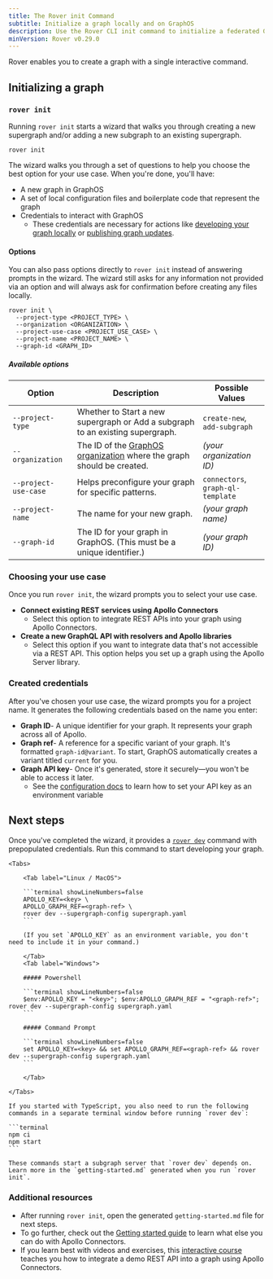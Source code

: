 ```yaml
---
title: The Rover init Command
subtitle: Initialize a graph locally and on GraphOS
description: Use the Rover CLI init command to initialize a federated GraphQL API using Apollo Federation and the GraphOS Router.
minVersion: Rover v0.29.0
---
```


Rover enables you to create a graph with a single interactive command.

## Initializing a graph
### `rover init`

Running `rover init` starts a wizard that walks you through creating a new supergraph and/or adding a new subgraph to an existing supergraph.

```terminal showLineNumbers=false
rover init
```

The wizard walks you through a set of questions to help you choose the best option for your use case. When you're done, you'll have:

- A new graph in GraphOS
- A set of local configuration files and boilerplate code that represent the graph 
- Credentials to interact with GraphOS
    - These credentials are necessary for actions like [developing your graph locally](/rover/commands/dev) or [publishing graph updates](/graphos/platform/schema-management/delivery/publish).

#### Options

You can also pass options directly to `rover init` instead of answering prompts in the wizard. The wizard still asks for any information not provided via an option and will always ask for confirmation before creating any files locally.

```terminal showLineNumbers=false
rover init \
  --project-type <PROJECT_TYPE> \
  --organization <ORGANIZATION> \
  --project-use-case <PROJECT_USE_CASE> \
  --project-name <PROJECT_NAME> \
  --graph-id <GRAPH_ID>
```

##### Available options

| Option | Description | Possible Values |
| ------ | ----------- | --------------- |
| `--project-type` | Whether to Start a new supergraph or Add a subgraph to an existing supergraph. | `create-new`, <br/>`add-subgraph` |
| `--organization` | The ID of the [GraphOS organization](/graphos/platform/access-management/org#view-your-organizations) where the graph should be created. | *(your organization ID)* |
| `--project-use-case` | Helps preconfigure your graph for specific patterns. | `connectors`, <br/>`graph-ql-template` |
| `--project-name` | The name for your new graph. | *(your graph name)* |
| `--graph-id` | The ID for your graph in GraphOS. (This must be a unique identifier.) | *(your graph ID)* |

### Choosing your use case

Once you run `rover init`, the wizard prompts you to select your use case.

- **Connect existing REST services using Apollo Connectors**
    - Select this option to integrate REST APIs into your graph using Apollo Connectors.
- **Create a new GraphQL API with resolvers and Apollo libraries**
    - Select this option if you want to integrate data that's not accessible via a REST API. This option helps you set up a graph using the Apollo Server library.

### Created credentials

After you've chosen your use case, the wizard prompts you for a project name. It generates the following credentials based on the name you enter:

- **Graph ID**- A unique identifier for your graph. It represents your graph across all of Apollo.
- **Graph ref**- A reference for a specific variant of your graph. It's formatted `graph-id@variant`. To start, GraphOS automatically creates a variant titled `current` for you.
- **Graph API key**- Once it's generated, store it securely—you won't be able to access it later.
    - See the [configuration docs](/rover/configuring#with-an-environment-variable) to learn how to set your API key as an environment variable

## Next steps

Once you've completed the wizard, it provides a [`rover dev`](./dev) command with prepopulated credentials. Run this command to start developing your graph.

    <Tabs>

        <Tab label="Linux / MacOS">

        ```terminal showLineNumbers=false
        APOLLO_KEY=<key> \
        APOLLO_GRAPH_REF=<graph-ref> \
        rover dev --supergraph-config supergraph.yaml
        ```

        (If you set `APOLLO_KEY` as an environment variable, you don't need to include it in your command.)

        </Tab>
        <Tab label="Windows">

        ##### Powershell

        ```terminal showLineNumbers=false
        $env:APOLLO_KEY = "<key>"; $env:APOLLO_GRAPH_REF = "<graph-ref>"; rover dev --supergraph-config supergraph.yaml
        ```

        ##### Command Prompt

        ```terminal showLineNumbers=false
        set APOLLO_KEY=<key> && set APOLLO_GRAPH_REF=<graph-ref> && rover dev --supergraph-config supergraph.yaml
        ```

        </Tab>

    </Tabs>

<Note>

    If you started with TypeScript, you also need to run the following commands in a separate terminal window before running `rover dev`:

    ```terminal
    npm ci
    npm start
    ```

    These commands start a subgraph server that `rover dev` depends on. Learn more in the `getting-started.md` generated when you run `rover init`.

</Note>


### Additional resources

- After running `rover init`, open the generated `getting-started.md` file for next steps.
- To go further, check out the [Getting started guide](/graphos/get-started/guides/rest) to learn what else you can do with Apollo Connectors.
- If you learn best with videos and exercises, this [interactive course](https://www.apollographql.com/tutorials/connectors-intro-rest) teaches you how to integrate a demo REST API into a graph using Apollo Connectors.
